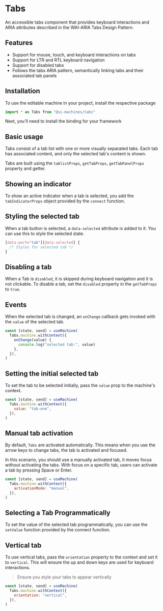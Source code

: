 # Tabs

An accessible tabs component that provides keyboard interactions and ARIA attributes described in the WAI-ARIA Tabs
Design Pattern.

## Features

- Support for mouse, touch, and keyboard interactions on tabs
- Support for LTR and RTL keyboard navigation
- Support for disabled tabs
- Follows the tabs ARIA pattern, semantically linking tabs and their associated tab panels

## Installation

To use the editable machine in your project, install the respective package

<InstallSnippet package="@ui-machines/tabs" />

```jsx
import * as Tabs from "@ui-machines/tabs"
```

Next, you'll need to install the binding for your framework

<CodeSnippet id="tabs/installation.mdx" />

## Basic usage

Tabs consist of a tab list with one or more visually separated tabs. Each tab has associated content, and only the
selected tab's content is shown.

Tabs are built using the `tablistProps`, `getTabProps`, `getTabPanelProps` property and getter.

<CodeSnippet id="tabs/basic-usage.mdx" />

## Showing an indicator

To show an active indicator when a tab is selected, you add the `tabIndicatorProps` object provided by the `connect`
function.

<CodeSnippet id="tabs/with-indicator.mdx" />

## Styling the selected tab

When a tab button is selected, a `data-selected` attribute is added to it. You can use this to style the selected state.

```css
[data-part="tab"][data-selected] {
  /* Styles for selected tab */
}
```

## Disabling a tab

When a Tab is `disabled`, it is skipped during keyboard navigation and it is not clickable. To disable a tab, set the
`disabled` property in the `getTabProps` to `true`.

<CodeSnippet id="tabs/disabling-tab.mdx" />

## Events

When the selected tab is changed, an `onChange` callback gets invoked with the `value` of the selected tab.

```jsx
const [state, send] = useMachine(
  Tabs.machine.withContext({
    onChange(value) {
      console.log("selected tab:", value)
    },
  }),
)
```

## Setting the initial selected tab

To set the tab to be selected initially, pass the `value` prop to the machine's context.

```jsx
const [state, send] = useMachine(
  Tabs.machine.withContext({
    value: "tab-one",
  }),
)
```

## Manual tab activation

By default, `Tabs` are activated automatically. This means when you use the arrow keys to change tabs, the tab is
activated and focused.

In this scenario, you should use a manually activated tab, it moves focus without activating the tabs. With focus on a
specific tab, users can activate a tab by pressing Space or Enter.

```jsx
const [state, send] = useMachine(
  Tabs.machine.withContext({
    activationMode: "manual",
  }),
)
```

## Selecting a Tab Programmatically

To set the value of the selected tab programmatically, you can use the `setValue` function provided by the connect
function.

<CodeSnippet id="tabs/programmatic-control.mdx" />

## Vertical tab

To use vertical tabs, pass the `orientation` property to the context and set it to `vertical`. This will ensure the up
and down keys are used for keyboard interactions.

> Ensure you style your tabs to appear vertically

```jsx
const [state, send] = useMachine(
  Tabs.machine.withContext({
    orientation: "vertical",
  }),
)
```
